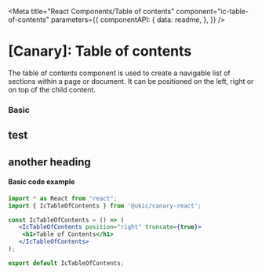 
<Meta
  title="React Components/Table of contents"
  component="ic-table-of-contents"
  parameters={{
    componentAPI: {
      data: readme,
    },
  }}
/>

# [Canary]: Table of contents
The table of contents component is used to create a navigable list of sections within a page or document. It can be positioned on the left, right or on top of the child content.

### Basic

<Canvas withSource="none">
  <Story name="Basic">
    <div >
        <IcTableOfContents position="right" truncate={true}>
         <div style={{ width:'100%', display:'flex', flexDirection:'column', justifyContent:'center', alignItems:'center' }}>
       <div style={{height:'150vh', width:'100%'}}>
       <h2>test</h2>
       </div>
          <div style={{height:'150vh', width:'100%'}}>
       <h2>another heading</h2>
       </div>
        </div>
        </IcTableOfContents>
    </div>
  </Story>
</Canvas>



#### Basic code example

```jsx
import * as React from "react";
import { IcTableOfContents } from '@ukic/canary-react';

const IcTableOfContents = () => (
   <IcTableOfContents position="right" truncate={true}>
    <h1>Table of Contents</h1>
   </IcTableOfContents>
);

export default IcTableOfContents;
```